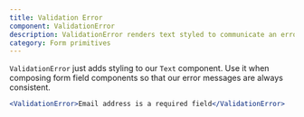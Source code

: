 ```yaml
---
title: Validation Error
component: ValidationError
description: ValidationError renders text styled to communicate an error
category: Form primitives
---
```


`ValidationError` just adds styling to our `Text` component. Use it when composing form field components so that our error messages are always consistent.

```jsx preview
<ValidationError>Email address is a required field</ValidationError>
```
